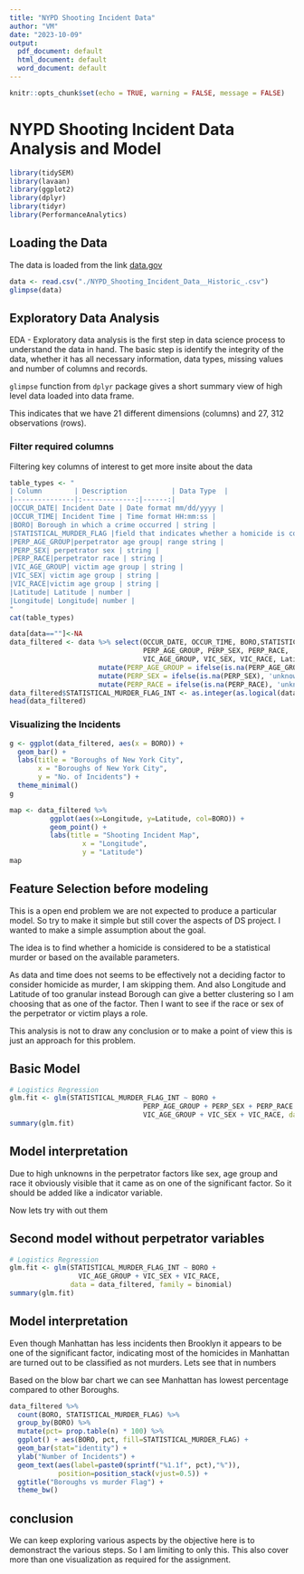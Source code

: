 ---
title: "NYPD Shooting Incident Data"
author: "VM"
date: "2023-10-09"
output:
  pdf_document: default
  html_document: default
  word_document: default
---

```{r setup, include=FALSE}
knitr::opts_chunk$set(echo = TRUE, warning = FALSE, message = FALSE)
```

# NYPD Shooting Incident Data Analysis and Model

```{r}
library(tidySEM)
library(lavaan)
library(ggplot2)
library(dplyr)
library(tidyr)
library(PerformanceAnalytics)
```

## Loading the Data

The data is loaded from the link [data.gov](https://catalog.data.gov/dataset/nypd-shooting-incident-data-historic)

```{r}
data <- read.csv("./NYPD_Shooting_Incident_Data__Historic_.csv")
glimpse(data)
```
## Exploratory Data Analysis

EDA - Exploratory data analysis is the first step in data science process to understand the data in hand.  The basic step is identify the integrity of the data, whether it has all necessary information, data types, missing values and number of columns and records.

`glimpse` function from `dplyr` package gives a short summary view of high level data loaded into data frame.

This indicates that we have 21 different dimensions (columns) and 27, 312 observations (rows).

### Filter required columns

Filtering key columns of interest to get more insite about the data

```{r table2, echo=FALSE, message=FALSE, warnings=FALSE, results='asis'}
table_types <- "
| Column        | Description           | Data Type  |
|---------------|:-------------:|------:|
|OCCUR_DATE| Incident Date | Date format mm/dd/yyyy |
|OCCUR_TIME| Incident Time | Time format HH:mm:ss |
|BORO| Borough in which a crime occurred | string |
|STATISTICAL_MURDER_FLAG |field that indicates whether a homicide is considered to be a statistical murder|boolean|
|PERP_AGE_GROUP|perpetrator age group| range string |
|PERP_SEX| perpetrator sex | string |
|PERP_RACE|perpetrator race | string |
|VIC_AGE_GROUP| victim age group | string | 
|VIC_SEX| victim age group | string | 
|VIC_RACE|victim age group | string | 
|Latitude| Latitude | number |
|Longitude| Longitude| number |
"
cat(table_types)
```

```{r}
data[data==""]<-NA
data_filtered <- data %>% select(OCCUR_DATE, OCCUR_TIME, BORO,STATISTICAL_MURDER_FLAG,
                                 PERP_AGE_GROUP, PERP_SEX, PERP_RACE,
                                 VIC_AGE_GROUP, VIC_SEX, VIC_RACE, Latitude, Longitude) %>%
                      mutate(PERP_AGE_GROUP = ifelse(is.na(PERP_AGE_GROUP), 'unknown', PERP_AGE_GROUP)) %>%
                      mutate(PERP_SEX = ifelse(is.na(PERP_SEX), 'unknown', PERP_SEX)) %>%
                      mutate(PERP_RACE = ifelse(is.na(PERP_RACE), 'unknown', PERP_RACE))
data_filtered$STATISTICAL_MURDER_FLAG_INT <- as.integer(as.logical(data_filtered$STATISTICAL_MURDER_FLAG))
head(data_filtered)
```

### Visualizing the Incidents

```{r}
g <- ggplot(data_filtered, aes(x = BORO)) +
  geom_bar() +
  labs(title = "Boroughs of New York City",
       x = "Boroughs of New York City",
       y = "No. of Incidents") +
  theme_minimal()
g
```

```{r}
map <- data_filtered %>%
          ggplot(aes(x=Longitude, y=Latitude, col=BORO)) +
          geom_point() +
          labs(title = "Shooting Incident Map",
                  x = "Longitude",
                  y = "Latitude")
map
```
## Feature Selection before modeling

This is a open end problem we are not expected to produce a particular model.  So try to make it simple but still cover the aspects of DS project.  I wanted to make a simple assumption about the goal.

The idea is to find whether a homicide is considered to be a statistical murder or based on the available parameters.

As data and time does not seems to be effectively not a deciding factor to consider homicide as murder, I am skipping them.  And also Longitude and Latitude of too granular instead Borough can give a better clustering so I am choosing that as one of the factor.  Then I want to see if the race or sex of the perpetrator or victim plays a role.

This analysis is not to draw any conclusion or to make a point of view this is just an approach for this problem.

## Basic Model

```{r}
# Logistics Regression 
glm.fit <- glm(STATISTICAL_MURDER_FLAG_INT ~ BORO +
                                 PERP_AGE_GROUP + PERP_SEX + PERP_RACE +
                                 VIC_AGE_GROUP + VIC_SEX + VIC_RACE, data = data_filtered, family = binomial)
summary(glm.fit)
```

## Model interpretation

Due to high unknowns in the perpetrator factors like sex, age group and race it obviously visible that it came as on one of the significant factor.  So it should be added like a indicator variable.

Now lets try with out them

## Second model without perpetrator variables

```{r}
# Logistics Regression 
glm.fit <- glm(STATISTICAL_MURDER_FLAG_INT ~ BORO +
                 VIC_AGE_GROUP + VIC_SEX + VIC_RACE,
               data = data_filtered, family = binomial)
summary(glm.fit)
```
## Model interpretation

Even though Manhattan has less incidents then Brooklyn it appears to be one of the significant factor, indicating most of the homicides in Manhattan are turned out to be classified as not murders.  Lets see that in numbers

Based on the blow bar chart we can see Manhattan has lowest percentage compared to other Boroughs.

```{r}
data_filtered %>%
  count(BORO, STATISTICAL_MURDER_FLAG) %>%       
  group_by(BORO) %>%
  mutate(pct= prop.table(n) * 100) %>%
  ggplot() + aes(BORO, pct, fill=STATISTICAL_MURDER_FLAG) +
  geom_bar(stat="identity") +
  ylab("Number of Incidents") +
  geom_text(aes(label=paste0(sprintf("%1.1f", pct),"%")),
            position=position_stack(vjust=0.5)) +
  ggtitle("Boroughs vs murder Flag") +
  theme_bw()
```
## conclusion

We can keep exploring various aspects by the objective here is to demonstract the various steps.  So I am limiting to only this.  This also cover more than one visualization as required for the assignment.

